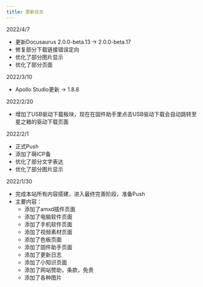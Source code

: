 ```yaml
---
title: 更新日志
---
```

2022/4/7
* 更新Docusaurus 2.0.0-beta.13 -> 2.0.0-beta.17
* 修复部分下载链接错误定向
* 优化了部分图片显示
* 优化了部分页面

2022/3/10
* Apollo Studio更新 -> 1.8.8

2022/2/20
* 增加了USB驱动下载板块，现在在固件助手里点击USB驱动下载会自动跳转至星之箱的驱动下载页面

2022/2/1
* 正式Push
* 添加了萌ICP备
* 优化了部分文字表达
* 优化了部分图片显示


2022/1/30
* 完成本站所有内容搭建，进入最终完善阶段，准备Push
* 主要内容：
  * 添加了amxd插件页面
  * 添加了电脑软件页面
  * 添加了手机软件页面
  * 添加了视频素材页面
  * 添加了色板页面
  * 添加了固件助手页面
  * 添加了更新日志
  * 添加了小知识页面
  * 添加了网站赞助，条款，免责
  * 添加了各种图片
  